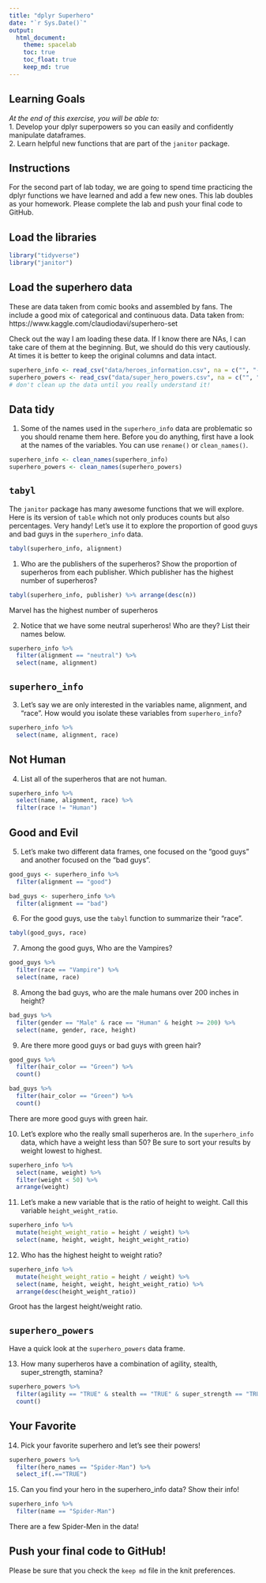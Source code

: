 ```yaml
---
title: "dplyr Superhero"
date: "`r Sys.Date()`"
output:
  html_document: 
    theme: spacelab
    toc: true
    toc_float: true
    keep_md: true
---
```


## Learning Goals  
*At the end of this exercise, you will be able to:*    
1. Develop your dplyr superpowers so you can easily and confidently manipulate dataframes.  
2. Learn helpful new functions that are part of the `janitor` package.  

## Instructions
For the second part of lab today, we are going to spend time practicing the dplyr functions we have learned and add a few new ones. This lab doubles as your homework. Please complete the lab and push your final code to GitHub.  

## Load the libraries
```r
library("tidyverse")
library("janitor")
```

## Load the superhero data
These are data taken from comic books and assembled by fans. The include a good mix of categorical and continuous data.  Data taken from: https://www.kaggle.com/claudiodavi/superhero-set  

Check out the way I am loading these data. If I know there are NAs, I can take care of them at the beginning. But, we should do this very cautiously. At times it is better to keep the original columns and data intact.  
```r
superhero_info <- read_csv("data/heroes_information.csv", na = c("", "-99", "-"))
superhero_powers <- read_csv("data/super_hero_powers.csv", na = c("", "-99", "-"))
# don't clean up the data until you really understand it!
```

## Data tidy
1. Some of the names used in the `superhero_info` data are problematic so you should rename them here. Before you do anything, first have a look at the names of the variables. You can use `rename()` or `clean_names()`.    

```r
superhero_info <- clean_names(superhero_info)
superhero_powers <- clean_names(superhero_powers)
```

## `tabyl`
The `janitor` package has many awesome functions that we will explore. Here is its version of `table` which not only produces counts but also percentages. Very handy! Let's use it to explore the proportion of good guys and bad guys in the `superhero_info` data.  
```r
tabyl(superhero_info, alignment)
```

1. Who are the publishers of the superheros? Show the proportion of superheros from each publisher. Which publisher has the highest number of superheros?  
```r
tabyl(superhero_info, publisher) %>% arrange(desc(n))
```
Marvel has the highest number of superheros

2. Notice that we have some neutral superheros! Who are they? List their names below.  
```r
superhero_info %>%
  filter(alignment == "neutral") %>% 
  select(name, alignment)
```

## `superhero_info`
3. Let's say we are only interested in the variables name, alignment, and "race". How would you isolate these variables from `superhero_info`?
```r
superhero_info %>% 
  select(name, alignment, race)
```

## Not Human
4. List all of the superheros that are not human.
```r
superhero_info %>% 
  select(name, alignment, race) %>% 
  filter(race != "Human")
```

## Good and Evil
5. Let's make two different data frames, one focused on the "good guys" and another focused on the "bad guys".
```r
good_guys <- superhero_info %>% 
  filter(alignment == "good")
```

```r
bad_guys <- superhero_info %>% 
  filter(alignment == "bad")
```

6. For the good guys, use the `tabyl` function to summarize their "race".
```r
tabyl(good_guys, race)
```

7. Among the good guys, Who are the Vampires?
```r
good_guys %>% 
  filter(race == "Vampire") %>% 
  select(name, race)
```

8. Among the bad guys, who are the male humans over 200 inches in height?
```r
bad_guys %>% 
  filter(gender == "Male" & race == "Human" & height >= 200) %>% 
  select(name, gender, race, height)
```

9. Are there more good guys or bad guys with green hair?  
```r
good_guys %>% 
  filter(hair_color == "Green") %>% 
  count()
```

```r
bad_guys %>% 
  filter(hair_color == "Green") %>% 
  count()
```
There are more good guys with green hair.

10. Let's explore who the really small superheros are. In the `superhero_info` data, which have a weight less than 50? Be sure to sort your results by weight lowest to highest.  
```r
superhero_info %>% 
  select(name, weight) %>% 
  filter(weight < 50) %>% 
  arrange(weight)
```


11. Let's make a new variable that is the ratio of height to weight. Call this variable `height_weight_ratio`.    
```r
superhero_info %>% 
  mutate(height_weight_ratio = height / weight) %>% 
  select(name, height, weight, height_weight_ratio)
```

12. Who has the highest height to weight ratio?  
```r
superhero_info %>% 
  mutate(height_weight_ratio = height / weight) %>% 
  select(name, height, weight, height_weight_ratio) %>% 
  arrange(desc(height_weight_ratio))
```
Groot has the largest height/weight ratio.

## `superhero_powers`
Have a quick look at the `superhero_powers` data frame.  

13. How many superheros have a combination of agility, stealth, super_strength, stamina?
```r
superhero_powers %>% 
  filter(agility == "TRUE" & stealth == "TRUE" & super_strength == "TRUE" & stamina == "TRUE") %>% 
  count()
```

## Your Favorite
14. Pick your favorite superhero and let's see their powers!
```r
superhero_powers %>% 
  filter(hero_names == "Spider-Man") %>% 
  select_if(.=="TRUE")
```

15. Can you find your hero in the superhero_info data? Show their info!  
```r
superhero_info %>% 
  filter(name == "Spider-Man")
```
There are a few Spider-Men in the data!

## Push your final code to GitHub!
Please be sure that you check the `keep md` file in the knit preferences.  